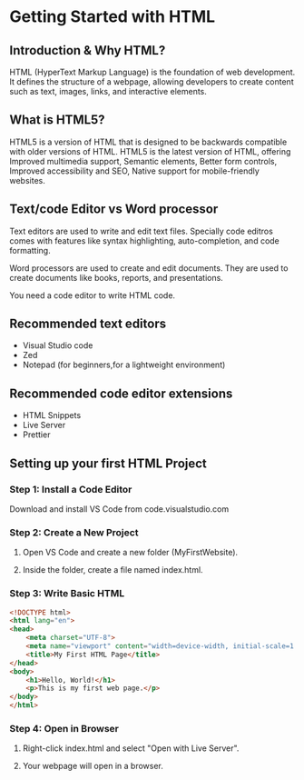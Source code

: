 # Getting Started with HTML

## Introduction & Why HTML?

HTML (HyperText Markup Language) is the foundation of web development. It defines the structure of a webpage, allowing developers to create content such as text, images, links, and interactive elements.

## What is HTML5?

HTML5 is a version of HTML that is designed to be backwards compatible with older versions of HTML. HTML5 is the latest version of HTML, offering Improved multimedia support, Semantic elements, Better form controls, Improved accessibility and SEO, Native support for mobile-friendly websites.

## Text/code Editor vs Word processor

Text editors are used to write and edit text files. Specially code editros comes with features like syntax highlighting, auto-completion, and code formatting.

Word processors are used to create and edit documents. They are used to create documents like books, reports, and presentations.

You need a code editor to write HTML code.

## Recommended text editors

- Visual Studio code
- Zed
- Notepad (for beginners,for a lightweight environment)

## Recommended code editor extensions

- HTML Snippets
- Live Server
- Prettier

## Setting up your first HTML Project

### Step 1: Install a Code Editor

Download and install VS Code from code.visualstudio.com

### Step 2: Create a New Project

1. Open VS Code and create a new folder (MyFirstWebsite).

2. Inside the folder, create a file named index.html.

### Step 3: Write Basic HTML

```html
<!DOCTYPE html>
<html lang="en">
<head>
    <meta charset="UTF-8">
    <meta name="viewport" content="width=device-width, initial-scale=1.0">
    <title>My First HTML Page</title>
</head>
<body>
    <h1>Hello, World!</h1>
    <p>This is my first web page.</p>
</body>
</html>
```

### Step 4: Open in Browser

1. Right-click index.html and select "Open with Live Server".

2. Your webpage will open in a browser.